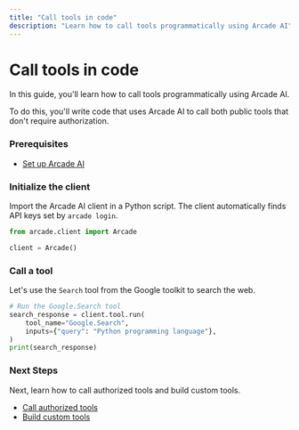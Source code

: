 ```yaml
---
title: "Call tools in code"
description: "Learn how to call tools programmatically using Arcade AI"
---
```



# Call tools in code

In this guide, you'll learn how to call tools programmatically using Arcade AI.

To do this, you'll write code that uses Arcade AI to call both public tools that don't require authorization.

<Steps>

### Prerequisites

- [Set up Arcade AI](/guides/quickstart)

### Initialize the client

Import the Arcade AI client in a Python script. The client automatically finds API keys set by `arcade login`.

```python
from arcade.client import Arcade

client = Arcade()
```

### Call a tool

Let's use the `Search` tool from the Google toolkit to search the web.

```python
# Run the Google.Search tool
search_response = client.tool.run(
    tool_name="Google.Search",
    inputs={"query": "Python programming language"},
)
print(search_response)
```

</Steps>

### Next Steps

Next, learn how to call authorized tools and build custom tools.

- [Call authorized tools](/guides/authtoolcalling)
- [Build custom tools](/guides/customtools)
